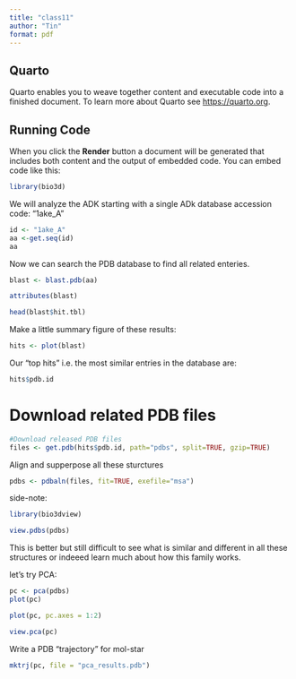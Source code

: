 ```yaml
---
title: "class11"
author: "Tin"
format: pdf
---
```


## Quarto

Quarto enables you to weave together content and executable code into a finished document. To learn more about Quarto see <https://quarto.org>.

## Running Code

When you click the **Render** button a document will be generated that includes both content and the output of embedded code. You can embed code like this:

```r
library(bio3d)
```

We will analyze the ADK starting with a single ADk database accession code: "1ake_A"

```r
id <- "1ake_A"
aa <-get.seq(id)
aa

```

Now we can search the PDB database to find all related enteries. 

```r
blast <- blast.pdb(aa)

```
```r
attributes(blast)


```

```r
head(blast$hit.tbl)


```

Make a little summary figure of these results:

```r

hits <- plot(blast)

```
Our "top hits" i.e. the most similar entries in the database are:

```r

hits$pdb.id

```

# Download related PDB files


```r

#Download released PDB files 
files <- get.pdb(hits$pdb.id, path="pdbs", split=TRUE, gzip=TRUE)

```

Align and supperpose all these sturctures

```r



pdbs <- pdbaln(files, fit=TRUE, exefile="msa")

```

side-note:

```r

library(bio3dview)

view.pdbs(pdbs)

```

This is better but still difficult to see what is similar and different in all these structures or indeeed learn much about how this family works.

let's try PCA:

```r

pc <- pca(pdbs)
plot(pc)

```

```r

plot(pc, pc.axes = 1:2)

```

```r

view.pca(pc)

```

Write a PDB "trajectory" for mol-star

```r

mktrj(pc, file = "pca_results.pdb")

```



